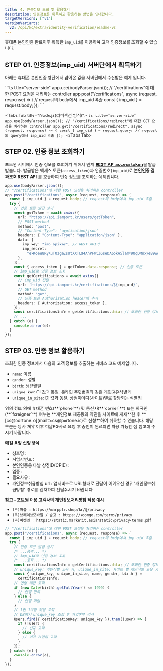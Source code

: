 ```yaml
---
title: 4. 인증정보 조회 및 활용하기
description: 인증정보를 획득하고 활용하는 방법을 안내합니다.
targetVersions: ["v1"]
versionVariants:
  v2: /opi/ko/extra/identity-verification/readme-v2
---
```



휴대폰 본인인증 완료이후 획득한 `imp_uid`를 이용하여 고객 인증정보를 조회할 수 있습니다.

## **STEP 01.** 인증정보(imp\_uid) 서버단에서 획득하기

아래는 휴대폰 본인인증 앞단에서 넘어온 값을 서버단에서 수신받은 예제 입니다.

<Tabs>
  <Tabs.Tab title="Node.js(팝업방식)">
    ```ts title="server-side"
    app.use(bodyParser.json());
    // "/certifications"에 대한 POST 요청을 처리하는 controller
    app.post("/certifications", async (request, response) => {
      // request의 body에서 imp_uid 추출
      const { imp_uid } = request.body;
    });
    ```
  </Tabs.Tab>

  <Tabs.Tab title="Node.js(리디렉션 방식)">
    ```ts title="server-side"
    app.use(bodyParser.json());
    // "/certifications/redirect"에 대한 GET 요청을 처리하는 controller
    app.get("/certifications/redirect", async (request, response) => {
      const { imp_uid } = request.query; // request의 query에서 imp_uid 추출
    });
    ```
  </Tabs.Tab>
</Tabs>

## **STEP 02.** 인증 정보 조회하기

포트원 서버에서 인증 정보를 조회하기 위해서 먼저 [**REST API access token**](/api/rest-v1/auth?v=v1#post%20%2Fusers%2FgetToken)을 발급받습니다. 발급받은 액세스 토큰(`access_token`)과 인증번호(`imp_uid`)로 **본인인증 결과조회 REST API** 를 호출하여 인증 정보를 조회하는 예제입니다.

```ts title="server-side"
app.use(bodyParser.json());
// "/certifications"에 대한 POST 요청을 처리하는 controller
app.post("/certifications", async (request, response) => {
  const { imp_uid } = request.body; // request의 body에서 imp_uid 추출
  try {
    // 인증 토큰 발급 받기
    const getToken = await axios({
      url: "https://api.iamport.kr/users/getToken",
      // POST method
      method: "post",
      // "Content-Type": "application/json"
      headers: { "Content-Type": "application/json" },
      data: {
        imp_key: "imp_apikey", // REST API키
        imp_secret:
          "ekKoeW8RyKuT0zgaZsUtXXTLQ4AhPFW3ZGseDA6bkA5lamv9OqDMnxyeB9wqOsuO9W3Mx9YSJ4dTqJ3f", // REST API Secret
      },
    });
    const { access_token } = getToken.data.response; // 인증 토큰
    // imp_uid로 인증 정보 조회
    const getCertifications = await axios({
      // imp_uid 전달
      url: `https://api.iamport.kr/certifications/${imp_uid}`,
      // GET method
      method: "get",
      // 인증 토큰 Authorization header에 추가
      headers: { Authorization: access_token },
    });
    const certificationsInfo = getCertifications.data; // 조회한 인증 정보
    // ...
  } catch (e) {
    console.error(e);
  }
});
```

## **STEP 03.** 인증 정보 활용하기

조회한 인증 정보에서 다음의 고객 정보를 추출하는 서비스 코드 예제입니다.

- `name`: 이름
- `gender`: 성별
- `birth`: 생년월일
- `unique_key`: CI 값과 동일. 온라인 주민번호와 같은 개인고유식별키
- `unique_in_site`: DI 값과 동일. 상점아이디(사이트)별로 할당되는 식별키

<Hint style="info">
  위의 정보 외에 휴대폰 번호(**`phone`**) 및 통신사(**`carrier`**) 또는 외국인(**`foreigner`**) 여부는 **개인정보 제공동의 약관을 사이트에 게재**한 후 **[cs@portone.io](mailto:cs@portone.io)로 신청**하여 취득할 수 있습니다. 해당 부분은 당사 계약 이후 다날PG사로 요청 후 승인이 완료되면 이용 가능한 점 참고해 주시기 바랍니다.

  **메일 요청 신청 양식**

  - 상호명 :
  - 사업자번호 :
  - 본인인증용 다날 상점ID(CPID) :
  - 업종 :
  - 필요사유 :
  - 개인정보취급방침 url : 앱서비스로 URL형태로 전달이 어려우신 경우 '개인정보취급방침' 경로를 캡쳐하여 전달주시기 바랍니다.

  **참고 - 포트원 이용 고객사의 개인정보처리방침 적용 예시**

  - `(주)마플 : https://marpple.shop/kr/@/privacy`
  - `(주)브레이브모바일 / 숨고 : https://soomgo.com/terms/privacy`
  - `(주)마켓잇 : https://static.marketit.asia/static/privacy-terms.pdf`
</Hint>

```ts title="Node.js"
// "/certifications"에 대한 POST 요청을 처리하는 controller
app.post("/certifications", async (request, response) => {
  const { imp_uid } = request.body; // request의 body에서 imp_uid 추출
  try {
    // 인증 토큰 발급 받기
    /* ...중략... */
    // imp_uid로 인증 정보 조회
    /* ...중략... */
    const certificationsInfo = getCertifications.data; // 조회한 인증 정보
    // unique_key: 개인식별 고유 키, unique_in_site: 사이트 별 개인식별 고유 키
    const { unique_key, unique_in_site, name, gender, birth } =
      certificationsInfo;
    // 연령 제한 로직
    if (new Date(birth).getFullYear() <= 1999) {
      // 연령 만족
    } else {
      // 연령 미달
    }
    // 1인 1계정 허용 로직
    // DB에서 unique_key 조회 후 가입여부 검사
    Users.find({ certificationKey: unique_key }).then((user) => {
      if (!user) {
        // 신규 고객
      } else {
        // 이미 가입된 고객
      }
    });
  } catch (e) {
    console.error(e);
  }
});
```
